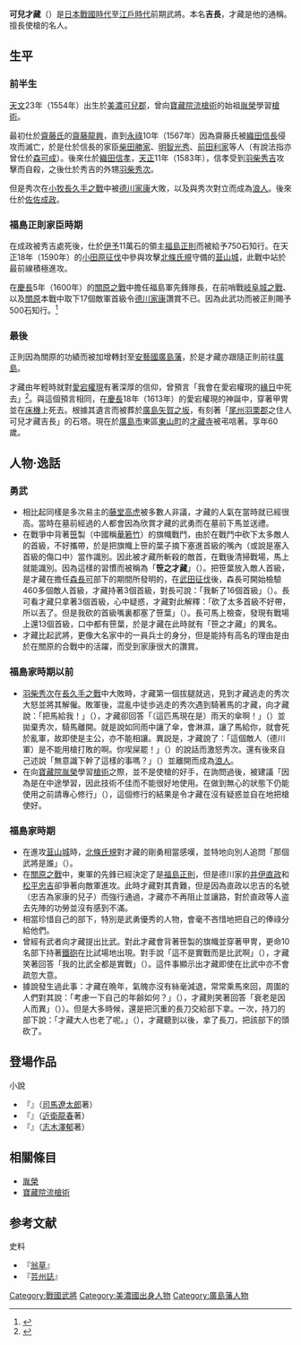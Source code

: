{{日本武士
|名稱= 可兒 吉長
|圖片名稱= Kani Saizō.jpg
|圖片大小= 
|圖片說明= [[可児才蔵（関ヶ原合戦図屏風|可児才蔵（関ヶ原合戦図屏風]]畫
|時代= [[日本戰國時代-江戶時代初期|日本戰國時代-江戶時代初期]]
|出生日期= [[天文_(後奈良天皇)|天文]]23年（1554年）
|出生地點= [[美濃國|美濃國]][[可兒郡|可兒郡]]
|逝世日期= [[慶長|慶長]]18年6月24日（1613年8月10日）
|逝世地點= [[安藝國|安藝國]][[廣島藩|廣島藩]]
|假名= 
|羅馬字= 
|幼名= 
|改名= 
|别名= 才藏（通稱）、笹的才蔵（綽號）
|諡号= 
|神号= 
|戒名= 
|洗禮名= 
|墓所= [[廣島縣|廣島縣]][[廣島市|廣島市]][[才藏寺|才藏寺]]
|朝廷官位= 
|幕府職位= 
|主君= [[齋藤龍興|齋藤龍興]]→[[柴田勝家|柴田勝家]]→[[明智光秀|明智光秀]]→[[前田利家|前田利家]]→[[織田信孝|織田信孝]]→[[豐臣秀次|豐臣秀次]]→[[佐佐成政|佐佐成政]]→[[福島正則|福島正則]]
|藩= 
|氏族= [[可兒氏|可兒氏]]（[[伴姓|伴姓]]）
|父母= 父：<BR>母：
|養父= 
|養母= 
|兄弟= 才藏、作兵衛
|姐妹= 
|正室= 
|側室= 
|嗣子= 
|嗣女= 
|養子= 長景([[山岡景宗|山岡景宗]]之子)
|養女= 
}}
{{japanese|japanese=可児 才蔵／吉長|kana=かに さいぞう／よしなが|romaji=Kani Saizō / Yoshinaga|舊寫=可兒 才藏／吉長}}
'''可兒才藏'''（{{bd|1554年||1613年|8月10日|}}）是[[日本戰國時代|日本戰國時代]]至[[江戶時代|江戶時代]]前期武將。本名'''吉長'''，才藏是他的通稱。擅長使槍的名人。

== 生平 ==
=== 前半生 ===
[[天文_(後奈良天皇)|天文]]23年（1554年）出生於[[美濃國|美濃]][[可兒郡|可兒郡]]，曾向[[寶藏院流槍術|寶藏院流槍術]]的始祖[[胤榮|胤榮]]學習[[日本槍術|槍術]]。

最初仕於[[齋藤氏|齋藤氏]]的[[齋藤龍興|齋藤龍興]]，直到[[永祿|永祿]]10年（1567年）因為齋藤氏被[[織田信長|織田信長]]侵攻而滅亡，於是仕於信長的家臣[[柴田勝家|柴田勝家]]、[[明智光秀|明智光秀]]、[[前田利家|前田利家]]等人（有說法指亦曾仕於[[森可成|森可成]]）。後來仕於[[織田信孝|織田信孝]]，[[天正_(日本)|天正]]11年（1583年），信孝受到[[羽柴秀吉|羽柴秀吉]]攻擊而自殺，之後仕於秀吉的外甥[[羽柴秀次|羽柴秀次]]。

但是秀次在[[小牧長久手之戰|小牧長久手之戰]]中被[[德川家康|德川家康]]大敗，以及與秀次對立而成為[[浪人|浪人]]。後來仕於[[佐佐成政|佐佐成政]]。

=== 福島正則家臣時期 ===
在成政被秀吉處死後，仕於[[伊予|伊予]]11萬石的領主[[福島正則|福島正則]]而被給予750石知行。在天正18年（1590年）的[[小田原征伐|小田原征伐]]中參與攻擊[[北條氏規|北條氏規]]守備的[[韮山城|韮山城]]，此戰中站於最前線積極進攻。

在[[慶長|慶長]]5年（1600年）的[[關原之戰|關原之戰]]中擔任福島軍先鋒隊長，在前哨戰[[岐阜城之戰|岐阜城之戰]]、以及[[關原|關原]]本戰中取下17個敵軍首級令[[德川家康|德川家康]]讚賞不已。因為此武功而被正則賜予500石知行。<ref name="楠戶">{{cite book |script-title=ja:戦国武将名言録 |author=[[楠戶義昭|楠戶義昭]]}}</ref>

=== 最後 ===
正則因為關原的功績而被加增轉封至[[安藝國|安藝國]][[廣島藩|廣島藩]]，於是才藏亦跟隨正則前往[[廣島|廣島]]。

才藏由年輕時就對[[愛宕權現|愛宕權現]]有著深厚的信仰{{r|楠戶}}，曾預言「我會在愛宕權現的[[緣日|緣日]]中死去」<ref>{{cite book |title=[[翁草|翁草]]}}</ref>。與這個預言相同，在[[慶長|慶長]]18年（1613年）的愛宕權現的神誕中，穿著甲冑並在[[馬扎|床機]]上死去{{r|楠戶}}。根據其遺言而被葬於[[廣島|廣島]][[矢賀之坂|矢賀之坂]]，有刻著「[[尾州|尾州]][[羽栗郡|羽栗郡]]之住人可兒才藏吉長」的石塔。現在於[[廣島市|廣島市]]東區[[東山町|東山町]]的[[才藏寺|才藏寺]]被弔唁著。享年60歲。

== 人物‧逸話 ==
=== 勇武 ===
*相比起同樣是多次易主的[[藤堂高虎|藤堂高虎]]被多數人非議，才藏的人氣在當時就已經很高。當時在墓前經過的人都會因為欣賞才藏的武勇而在墓前下馬並送禮。
*在戰爭中背著[[華箬竹屬|笹]]製（中國稱[[華箬竹屬|華箬竹]]）的旗幟戰鬥，由於在戰鬥中砍下太多敵人的首級，不好攜帶，於是把旗幟上笹的葉子摘下塞進首級的嘴內（或說是塞入首級的傷口中）當作識別。因此被才藏所斬殺的敵首，在戰後清掃戰場，馬上就能識別。因為這樣的習慣而被稱為「'''笹之才藏'''」（{{lang|ja|笹の才蔵}}）。把笹葉放入敵人首級，是才藏在擔任[[森長可|森長可]]部下的期間所發明的，在[[武田征伐|武田征伐]]後，森長可開始檢驗460多個敵人首級，才藏持著3個首級，對長可說：「我斬了16個首級」（{{lang|ja|16の首を捕り申した}}）。長可看才藏只拿著3個首級，心中疑惑，才藏對此解釋：「砍了太多首級不好帶，所以丟了。但是我砍的首級嘴裏都塞了笹葉」（{{lang|ja|首が多すぎて捨てました。ただし捕った首には笹の葉を含ませて置いて参りました}}）。長可馬上檢查，發現有戰場上還13個首級，口中都有笹葉，於是才藏在此時就有「笹之才藏」的異名。{{r|楠戶}}
*才藏比起武將，更像大名家中的一員兵士的身分，但是能持有高名的理由是由於在關原的合戰中的活躍，而受到家康很大的讚賞。

=== 福島家時期以前 ===
*[[羽柴秀次|羽柴秀次]]在[[長久手之戰|長久手之戰]]中大敗時，才藏第一個拔腿就逃，見到才藏逃走的秀次大怒並將其解僱。敗軍後，混亂中徒歩逃走的秀次遇到騎著馬的才藏，向才藏說：「把馬給我！」（{{lang|ja|馬を寄越せ}}），才藏卻回答「（這匹馬現在是）雨天的傘啊！」（{{lang|ja|雨の日の傘に候}}）並拋棄秀次，騎馬離開。就是說如同雨中讓了傘，會淋濕，讓了馬給你，就會死於亂軍，故即使是主公，亦不能相讓。異説是，才藏說了：「這個敵人（德川軍）是不能用槍打敗的啊。你喫屎罷！」（{{lang|ja|此の敵に槍は通じない。糞食らえだ}}）的說話而激怒秀次。還有後來自己述說「無意識下幹了這樣的事嗎？」（{{lang|ja|意識無くそんな事をやったか}}）並離開而成為[[浪人|浪人]]。
*在向[[寶藏院胤榮|寶藏院胤榮]]學習[[日本槍術|槍術]]之際，並不是使槍的好手，在詢問過後，被建議「因為是在中途學習，因此技術不佳而不能很好地使用。在做到無心的狀態下仍能使用之前請專心修行」（{{lang|ja|中途に技術を使おうとするから上手くいかないのです。無心の状態でも使えるようになるまで一心に修行なさい}}），這個修行的結果是令才藏在沒有疑惑並自在地把槍使好。

=== 福島家時期 ===
*在進攻[[韮山城|韮山城]]時，[[北條氏規|北條氏規]]對才藏的剛勇相當感嘆，並特地向別人追問「那個武將是誰」（{{lang|ja|あの武将は誰か}}）。
*在[[關原之戰|關原之戰]]中，東軍的先鋒已經決定了是[[福島正則|福島正則]]，但是德川家的[[井伊直政|井伊直政]]和[[松平忠吉|松平忠吉]]卻爭著向敵軍進攻。此時才藏對其責難，但是因為直政以忠吉的名號（忠吉為家康的兒子）而強行通過，才藏亦不再阻止並讓路，對於直政等人盗去先陣的功勞並沒有感到不滿。
*相當珍惜自己的部下，特別是武勇優秀的人物，會毫不吝惜地把自己的俸祿分給他們。
*曾經有武者向才藏提出比武。對此才藏會背著笹製的旗幟並穿著甲冑，更命10名部下持著[[鐵砲|鐵砲]]在比試場地出現。對手說「這不是實戰而是比武啊」（{{lang|ja|これは実戦ではなく試合だ}}），才藏笑著回答「我的比武全都是實戰」（{{lang|ja|俺の試合は実戦が全てだ}}）。這件事顯示出才藏即使在比武中亦不會疏忽大意。
*據說發生過此事：才藏在晩年，氣魄亦沒有絲毫減退，常常乘馬來回，周圍的人們對其說：「考慮一下自己的年齢如何？」（{{lang|ja|年齢を考えては}}），才藏則笑著回答「衰老是因人而異」（{{lang|ja|老衰するのは人による}}））。但是大多時候，還是把沉重的長刀交給部下拿。一次，持刀的部下說：「才藏大人也老了呢。」（{{lang|ja|才蔵様も年をとられましたね}}），才藏聽到以後，拿了長刀，把該部下的頭砍了。{{r|楠戶}}

== 登場作品 ==
;小說
*『{{lang|ja|俺は権現}}』（[[司馬遼太郎|司馬遼太郎]]著）
*『{{lang|ja|鑓の才蔵}}』（[[近衛龍春|近衛龍春]]著）
*『{{lang|ja|可児才蔵}}』（[[志木澤郁|志木澤郁]]著）

== 相關條目 ==
*[[胤榮|胤榮]]
*[[寶藏院流槍術|寶藏院流槍術]]

== 参考文献 ==
{{reflist |refs=
<ref name="楠戶">{{Cite book
 |author=楠戸義昭 |authorlink=楠戶義昭
 |script-title=戦国武将名言録
 |publisher=[[PHP研究所|PHP研究所]]
 |year=2006 |language=ja}}</ref>
}}
;史料
* 『[[翁草|翁草]]』
* 『[[芸州誌|芸州誌]]』
[[Category:戰國武將|Category:戰國武將]]
[[Category:美濃國出身人物|Category:美濃國出身人物]]
[[Category:廣島藩人物|Category:廣島藩人物]]